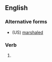 ==English==

===Alternative forms===
* (US) [[marshaled]]

===Verb===
{{head|en|verb form}}

# {{lb|en|British}} {{en-past of|marshal}}